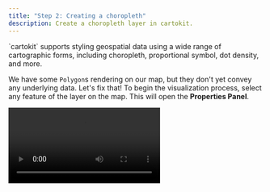 ```yaml
---
title: "Step 2: Creating a choropleth"
description: Create a choropleth layer in cartokit.
---
```



<Topline>
  `cartokit` supports styling geospatial data using a wide range of cartographic
  forms, including choropleth, proportional symbol, dot density, and more.
</Topline>

We have some `Polygon`s rendering on our map, but they don't yet convey any underlying data. Let's fix that! To begin the visualization process, select any feature of the layer on the map. This will open the **Properties Panel**.

<Video src="/open-properties-panel.mp4" />

The **Properties Panel** contains a handful of controls for styling the layer. The most powerful of these is the **Map Type** select, which controls the core cartographic representation of the layer. By default, `cartokit` uses the **Fill** type to style `Polygon` and `MultiPolygon` geometries. We'll switch to a **Choropleth** type, which will allow us to color each county according to its unemployment rate.

<Video src="/switch-map-type.mp4" />

Et voilà—in a single click, we've created a choropleth map! Notice that `cartokit` has already chosen the `rate` property of our GeoJSON dataset as the value driving each `Polygon`'s color. By default, `cartokit` selects the first numeric property it identifies in the dataset for visualization; you can select any property you like from the **Attribute** dropdown. In addition, the transition to a **Choropleth** layer has unveiled a new set of controls in the **Properties Panel**, including dropdowns for the color scheme, number of steps, and the classification method used to bin the data. In the next section, we'll use these controls to style our **Choropleth** to match the D3 map.
